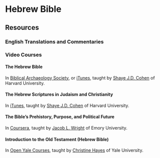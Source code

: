 # Hebrew Bible

## Resources

### English Translations and Commentaries

### Video Courses

#### The Hebrew Bible

In [Biblical Archaeology Society](http://courses.biblicalarchaeology.org/hebrewbible/), or [iTunes](https://itunes.apple.com/us/course/the-hebrew-bible/id819616149), taught by [Shaye J.D. Cohen](http://studyofreligion.fas.harvard.edu/people/shaye-jd-cohen) of Harvard University. 

#### The Hebrew Scriptures in Judaism and Christianity

In [iTunes](https://itunes.apple.com/us/course/hebrew-scriptures-in-judaism/id512201207), taught by [Shaye J.D. Cohen](http://studyofreligion.fas.harvard.edu/people/shaye-jd-cohen) of Harvard University. 


#### The Bible's Prehistory, Purpose, and Political Future

In [Coursera](https://www.coursera.org/learn/bible-history/home/welcome), taught by [Jacob L. Wright](http://candler.emory.edu/faculty/profiles/wright-jacob.html) of Emory University. 

#### Introduction to the Old Testament (Hebrew Bible)

In [Open Yale Courses](http://oyc.yale.edu/religious-studies/rlst-145), taught by [Christine Hayes](http://religiousstudies.yale.edu/people/christine-hayes) of Yale University. 
